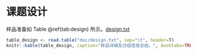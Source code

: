 
# 课题设计 {#project_design}

样品准备如 Table \@ref(tab:design) 所示。[design.txt](doc/design.txt)

```r
table_design <- read.table("doc/design.txt", sep="\t", header=T)
knitr::kable(table_design, caption="样品详细及分组信息总结。", booktabs=TRUE)
```
